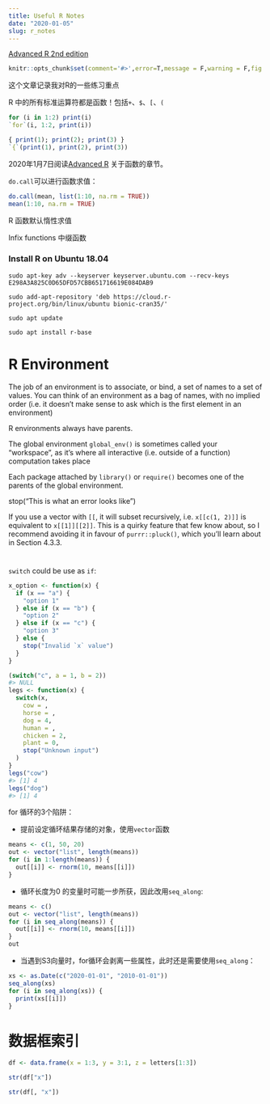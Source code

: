 ```yaml
---
title: Useful R Notes
date: "2020-01-05"
slug: r_notes
---
```


[Advanced R 2nd edition](https://adv-r.hadley.nz/)

```r
knitr::opts_chunk$set(comment='#>',error=T,message = F,warning = F,fig.align='center',out.width ='90%')
```

这个文章记录我对R的一些练习重点


R 中的所有标准运算符都是函数！包括`+`、`$`、`[`、`(`



```r
for (i in 1:2) print(i)
`for`(i, 1:2, print(i))

{ print(1); print(2); print(3) }
`{`(print(1), print(2), print(3))
```

2020年1月7日阅读[Advanced R](http://adv-r.had.co.nz/Introduction.html) 关于函数的章节。

`do.call`可以进行函数求值：

```r
do.call(mean, list(1:10, na.rm = TRUE))
mean(1:10, na.rm = TRUE)
```

R 函数默认惰性求值

Infix functions 中缀函数

### Install R on Ubuntu 18.04

```
sudo apt-key adv --keyserver keyserver.ubuntu.com --recv-keys E298A3A825C0D65DFD57CBB651716619E084DAB9

sudo add-apt-repository 'deb https://cloud.r-project.org/bin/linux/ubuntu bionic-cran35/'

sudo apt update

sudo apt install r-base
```

# R Environment

The job of an environment is to associate, or bind, a set of names to a set of values. You can think of an environment as a bag of names, with no implied order (i.e. it doesn’t make sense to ask which is the first element in an environment)

R environments always have parents.

The global environment `global_env()` is sometimes called your “workspace”, as it’s where all interactive (i.e. outside of a function) computation takes place

Each package attached by `library()` or `require()` becomes one of the parents of the global environment.



stop("This is what an error looks like")


If you use a vector with `[[`, it will subset recursively, i.e. `x[[c(1, 2)]]` is equivalent to `x[[1]][[2]]`. This is a quirky feature that few know about, so I recommend avoiding it in favour of `purrr::pluck()`, which you’ll learn about in Section 4.3.3.

# 

`switch` could be use as `if`:

```r
x_option <- function(x) {
  if (x == "a") {
    "option 1"
  } else if (x == "b") {
    "option 2" 
  } else if (x == "c") {
    "option 3"
  } else {
    stop("Invalid `x` value")
  }
}

(switch("c", a = 1, b = 2))
#> NULL
legs <- function(x) {
  switch(x,
    cow = ,
    horse = ,
    dog = 4,
    human = ,
    chicken = 2,
    plant = 0,
    stop("Unknown input")
  )
}
legs("cow")
#> [1] 4
legs("dog")
#> [1] 4

```

for 循环的3个陷阱：

+ 提前设定循环结果存储的对象，使用`vector`函数

```r
means <- c(1, 50, 20)
out <- vector("list", length(means))
for (i in 1:length(means)) {
  out[[i]] <- rnorm(10, means[[i]])
}
```

+ 循环长度为0 的变量时可能一步所获，因此改用`seq_along`:

```r
means <- c()
out <- vector("list", length(means))
for (i in seq_along(means)) {
  out[[i]] <- rnorm(10, means[[i]])
}
out
```

+ 当遇到S3向量时，for循环会剥离一些属性，此时还是需要使用`seq_along`：

```r
xs <- as.Date(c("2020-01-01", "2010-01-01"))
seq_along(xs)
for (i in seq_along(xs)) {
  print(xs[[i]])
}
```

# 数据框索引

```r
df <- data.frame(x = 1:3, y = 3:1, z = letters[1:3])

str(df["x"])

str(df[, "x"])
```




